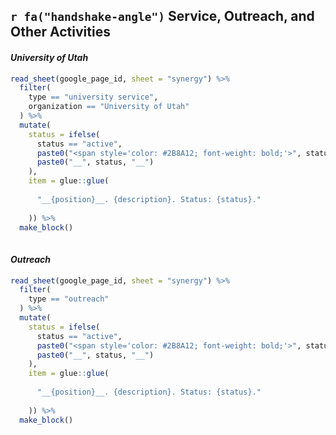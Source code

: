 ## `r fa("handshake-angle")` Service, Outreach, and Other Activities

#### _University of Utah_

```r

read_sheet(google_page_id, sheet = "synergy") %>% 
  filter(
    type == "university service", 
    organization == "University of Utah"
  ) %>% 
  mutate(
    status = ifelse(
      status == "active",
      paste0("<span style='color: #2B8A12; font-weight: bold;'>", status, "</span>"),
      paste0("__", status, "__")
    ),
    item = glue::glue(
      
      "__{position}__. {description}. Status: {status}."
      
    )) %>% 
  make_block()
  
```

#### _Outreach_

```r

read_sheet(google_page_id, sheet = "synergy") %>% 
  filter(
    type == "outreach"
  ) %>% 
  mutate(
    status = ifelse(
      status == "active",
      paste0("<span style='color: #2B8A12; font-weight: bold;'>", status, "</span>"),
      paste0("__", status, "__")
    ),
    item = glue::glue(
      
      "__{position}__. {description}. Status: {status}."
      
    )) %>% 
  make_block()
  
```